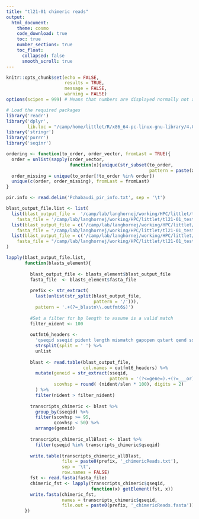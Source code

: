 ```yaml
---
title: "tl21-01 chimeric reads"
output: 
  html_document:
    theme: cosmo
    code_download: true
    toc: true
    number_sections: true
    toc_float:
      collapsed: false
      smooth_scroll: true
---
```


```r
knitr::opts_chunk$set(echo = FALSE, 
                      results = TRUE, 
                      message = FALSE, 
                      warning = FALSE)
options(scipen = 999) # Means that numbers are displayed normally not as 1e6 (1000000)
```

```r
# Load the required packages
library('readr')
library('dplyr', 
        lib.loc = "/camp/home/littlet/R/x86_64-pc-linux-gnu-library/4.0")
library('stringr')
library('purrr')
library('seqinr')
```

```r
ordering <- function(to_order, order_vector, fromLast = TRUE){
  order = unlist(sapply(order_vector, 
                        function(x){unique(str_subset(to_order, 
                                                      pattern = paste(x)))}))
  order_missing = unique(to_order[!to_order %in% order])
  unique(c(order, order_missing), fromLast = fromLast)
}
```

```r
pir.info <- read.delim('Pchabaudi_pir_info.txt', sep = '\t')
```

```r

blast_output_file.list <- list(
  list(blast_output_file =  '/camp/lab/langhornej/working/HPC/littlet/tl21-01_testingTrinityChab24h/blast_pirDatabase/scspades/scspades_SBPrMT-mR-rRNAdep/scspades_SBPrMT-mR-rRNAdep_blastn.outfmt6',
    fasta_file = '/camp/lab/langhornej/working/HPC/littlet/tl21-01_testingTrinityChab24h/scspades/scspades_SBPrMT-mR-rRNAdep/scaffolds.fasta'),
  list(blast_output_file = c('/camp/lab/langhornej/working/HPC/littlet/tl21-01_testingTrinityChab24h/blast_pirDatabase/Trinity/trinitySBPrMT-mR-rRNAdep_rep220125_blastn/trinitySBPrMT-mR-rRNAdep_rep220125_blastn.outfmt6'),
    fasta_file = "/camp/lab/langhornej/working/HPC/littlet/tl21-01_testingTrinityChab24h/trinity-deNovo/trinity_out_dir_SBPrMTcat-miceRemoved-rRNAdepleted_rep220125/Trinity.fasta"),
  list(blast_output_file = c('/camp/lab/langhornej/working/HPC/littlet/tl21-01_testingTrinityChab24h/blast_pirDatabase/rnaspades/rnaspades_SBPrMT-mR-rRNAdep/rnaspades_SBPrMT-mR-rRNAdep_blastn.outfmt6'),
    fasta_file = "/camp/lab/langhornej/working/HPC/littlet/tl21-01_testingTrinityChab24h/rnaspades/rnaspades_SBPrMT-mR-rRNAdep/transcripts.fasta")
)

lapply(blast_output_file.list, 
       function(blasts_element){
         
         blast_output_file <- blasts_element$blast_output_file
         fasta_file  <- blasts_element$fasta_file
         
         prefix <- str_extract(
           last(unlist(str_split(blast_output_file, 
                                 pattern = '/'))), 
           pattern = '.+(?=_blastn\\.outfmt6$)')
         
         #Set a filter for bp length to assume is a valid match
         filter_nident <- 100
         
         outfmt6_headers <- 
           'qseqid sseqid pident length mismatch gapopen qstart qend sstart send evalue bitscore qcovs qcovhsp slen nident' %>% 
           strsplit(split = ' ') %>% 
           unlist
         
         blast <- read.table(blast_output_file,
                             col.names = outfmt6_headers) %>% 
           mutate(geneid = str_extract(sseqid, 
                                       pattern = '(?<=gene=).+(?=___or)'),
                  scovhsp = round( (nident/slen * 100), digits = 2)
           ) %>% 
           filter(nident > filter_nident)
         
         transcripts_chimeric <- blast %>% 
           group_by(sseqid) %>% 
           filter(scovhsp >= 95, 
                  qcovhsp < 50) %>% 
           arrange(geneid)
         
         transcripts_chimeric_allBlast <- blast %>% 
           filter(qseqid %in% transcripts_chimeric$qseqid)
         
         write.table(transcripts_chimeric_allBlast,
                     file = paste0(prefix, '_chimericReads.txt'),
                     sep = '\t', 
                     row.names = FALSE)
         fst <- read.fasta(fasta_file)
         chimeric_fst <- lapply(transcripts_chimeric$qseqid, 
                                function(x) getElement(fst, x))
         write.fasta(chimeric_fst, 
                     names = transcripts_chimeric$qseqid,
                     file.out = paste0(prefix, '_chimericReads.fasta'))
       })
```
